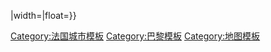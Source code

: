 {{Image label begin|image={{#if:{{{arrondissement|}}}|Paris {{{arrondissement|}}} arr jms.gif|Paris arr jms.gif}}|width={{{width|280}}}|float={{{float|none}}}}}
{{Image label small|x=0.15|y=0.39285713|scale={{{width|280}}}|text=[[巴黎十六區|16區]]}}
{{Image label small|x=0.3607143|y=0.19285715|scale={{{width|280}}}|text=[[巴黎十七區|17區]]}}
{{Image label small|x=0.5607143|y=0.15357143|scale={{{width|280}}}|text=[[巴黎十八區|18區]]}}
{{Image label small|x=0.75357145|y=0.21071428|scale={{{width|280}}}|text=[[巴黎十九區|19區]]}}
{{Image label small|x=0.825|y=0.3857143|scale={{{width|280}}}|text=[[巴黎二十區|20區]]}}
{{Image label small|x=0.78571427|y=0.55714285|scale={{{width|280}}}|text=[[巴黎十二區|12區]]}}
{{Image label small|x=0.6357143|y=0.63928574|scale={{{width|280}}}|text=[[巴黎十三區|13區]]}}
{{Image label small|x=0.5714286|y=0.51785713|scale={{{width|280}}}|text=[[巴黎第五區|5區]]}}
{{Image label small|x=0.5|y=0.4892857|scale={{{width|280}}}|text=[[巴黎第六區|6區]]}}
{{Image label small|x=0.39285713|y=0.425|scale={{{width|280}}}|text=[[巴黎第七區|7區]]}}
{{Image label small|x=0.44642857|y=0.625|scale={{{width|280}}}|text=[[巴黎十四區|14區]]}}
{{Image label small|x=0.2857143|y=0.5321429|scale={{{width|280}}}|text=[[巴黎十五區|15區]]}}
{{Image label small|x=0.41428572|y=0.29285714|scale={{{width|280}}}|text=[[巴黎第八區|8區]]}}
{{Image label small|x=0.5492857|y=0.34571428|scale={{{width|280}}}|text=[[巴黎第二區|2區]]}}
{{Image label small|x=0.6372857|y=0.37142858|scale={{{width|280}}}|text=[[巴黎第三區|3區]]}}
{{Image label small|x=0.62142855|y=0.43571427|scale={{{width|280}}}|text=[[巴黎第四區|4區]]}}
{{Image label small|x=0.5107143|y=0.39642859|scale={{{width|280}}}|text=[[巴黎第一區|1區]]}}
{{Image label small|x=0.525|y=0.2607143|scale={{{width|280}}}|text=[[巴黎第九區|9區]]}}
{{Image label small|x=0.62142855|y=0.27857143|scale={{{width|280}}}|text=[[巴黎第十區|10區]]}}
{{Image label small|x=0.725|y=0.40357143|scale={{{width|280}}}|text=[[巴黎十一區|11區]]}}
{{Image label end}}<noinclude>
{{documentation}}

{{DEFAULTSORT:Paris Arrondissements}}
[[Category:法国城市模板]]
[[Category:巴黎模板]]
[[Category:地图模板]]
</noinclude>